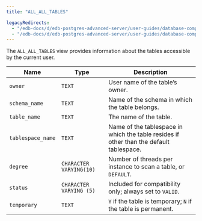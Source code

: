 ```yaml
---
title: "ALL_ALL_TABLES"

legacyRedirects:
  - "/edb-docs/d/edb-postgres-advanced-server/user-guides/database-compatibility-for-oracle-developers-catalog-views-guide/13/all_all_tables.html"
  - "/edb-docs/d/edb-postgres-advanced-server/user-guides/database-compatibility-for-oracle-developers-catalog-views-guide/latest/all_all_tables.html"
---
```


<div id="all_all_tables" class="registered_link"></div>

The `ALL_ALL_TABLES` view provides information about the tables accessible by the current user.

| Name              | Type                    | Description                                                                             |
| ----------------- | ----------------------- | --------------------------------------------------------------------------------------- |
| `owner`           | `TEXT`                  | User name of the table’s owner.                                                         |
| `schema_name`     | `TEXT`                  | Name of the schema in which the table belongs.                                          |
| `table_name`      | `TEXT`                  | The name of the table.                                                                  |
| `tablespace_name` | `TEXT`                  | Name of the tablespace in which the table resides if other than the default tablespace. |
| `degree`          | `CHARACTER VARYING(10)` | Number of threads per instance to scan a table, or `DEFAULT`.                           |
| `status`          | `CHARACTER VARYING (5)` | Included for compatibility only; always set to `VALID`.                                 |
| `temporary`       | `TEXT`                  | `Y` if the table is temporary; `N` if the table is permanent.                           |
